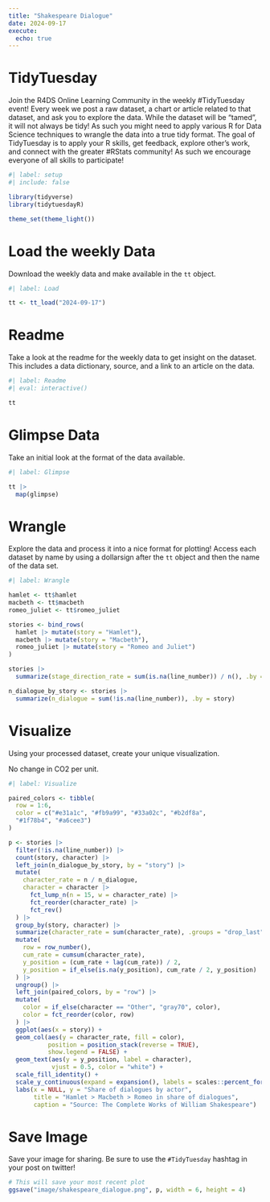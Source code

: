 ```yaml
---
title: "Shakespeare Dialogue"
date: 2024-09-17
execute: 
  echo: true
---
```


# TidyTuesday

Join the R4DS Online Learning Community in the weekly #TidyTuesday event!
Every week we post a raw dataset, a chart or article related to that dataset, and ask you to explore the data.
While the dataset will be “tamed”, it will not always be tidy! As such you might need to apply various R for Data Science techniques to wrangle the data into a true tidy format.
The goal of TidyTuesday is to apply your R skills, get feedback, explore other’s work, and connect with the greater #RStats community!
As such we encourage everyone of all skills to participate!

```r
#| label: setup
#| include: false

library(tidyverse)
library(tidytuesdayR)

theme_set(theme_light())
```

# Load the weekly Data

Download the weekly data and make available in the `tt` object.

```r
#| label: Load

tt <- tt_load("2024-09-17")
```

# Readme

Take a look at the readme for the weekly data to get insight on the dataset.
This includes a data dictionary, source, and a link to an article on the data.

```r
#| label: Readme
#| eval: interactive()

tt

```

# Glimpse Data

Take an initial look at the format of the data available.

```r
#| label: Glimpse

tt |> 
  map(glimpse)

```

# Wrangle

Explore the data and process it into a nice format for plotting! Access each dataset by name by using a dollarsign after the `tt` object and then the name of the data set.

```r
#| label: Wrangle

hamlet <- tt$hamlet
macbeth <- tt$macbeth
romeo_juliet <- tt$romeo_juliet
```

```r
stories <- bind_rows(
  hamlet |> mutate(story = "Hamlet"),
  macbeth |> mutate(story = "Macbeth"),
  romeo_juliet |> mutate(story = "Romeo and Juliet")
)
```

```r

stories |> 
  summarize(stage_direction_rate = sum(is.na(line_number)) / n(), .by = story)

n_dialogue_by_story <- stories |> 
  summarize(n_dialogue = sum(!is.na(line_number)), .by = story)

```

# Visualize

Using your processed dataset, create your unique visualization.

No change in CO2 per unit.

```r
#| label: Visualize

paired_colors <- tibble(
  row = 1:6,
  color = c("#e31a1c", "#fb9a99", "#33a02c", "#b2df8a",
  "#1f78b4", "#a6cee3")
)

p <- stories |> 
  filter(!is.na(line_number)) |> 
  count(story, character) |> 
  left_join(n_dialogue_by_story, by = "story") |> 
  mutate(
    character_rate = n / n_dialogue,
    character = character |> 
      fct_lump_n(n = 15, w = character_rate) |> 
      fct_reorder(character_rate) |> 
      fct_rev()
  ) |> 
  group_by(story, character) |> 
  summarize(character_rate = sum(character_rate), .groups = "drop_last") |> 
  mutate(
    row = row_number(),
    cum_rate = cumsum(character_rate),
    y_position = (cum_rate + lag(cum_rate)) / 2,
    y_position = if_else(is.na(y_position), cum_rate / 2, y_position)
  ) |> 
  ungroup() |> 
  left_join(paired_colors, by = "row") |> 
  mutate(
    color = if_else(character == "Other", "gray70", color),
    color = fct_reorder(color, row)
  ) |> 
  ggplot(aes(x = story)) +
  geom_col(aes(y = character_rate, fill = color),
           position = position_stack(reverse = TRUE),
           show.legend = FALSE) +
  geom_text(aes(y = y_position, label = character), 
            vjust = 0.5, color = "white") +
  scale_fill_identity() +
  scale_y_continuous(expand = expansion(), labels = scales::percent_format()) +
  labs(x = NULL, y = "Share of dialogues by actor",
       title = "Hamlet > Macbeth > Romeo in share of dialogues",
       caption = "Source: The Complete Works of William Shakespeare")

```

# Save Image

Save your image for sharing. Be sure to use the `#TidyTuesday` hashtag in your post on twitter! 

```r

# This will save your most recent plot
ggsave("image/shakespeare_dialogue.png", p, width = 6, height = 4)
```
